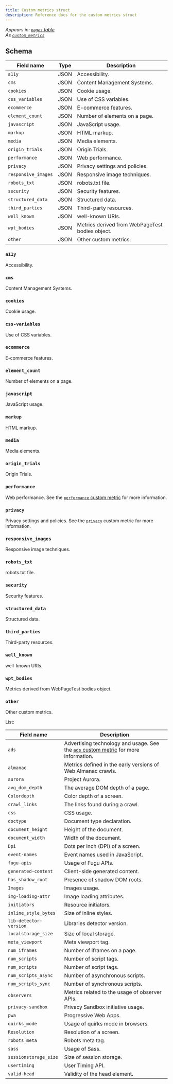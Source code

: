 ```yaml
---
title: Custom metrics struct
description: Reference docs for the custom metrics struct
---
```


_Appears in: [`pages` table](/reference/tables/pages/)_\
_As [`custom_metrics`](/reference/tables/pages/#custom_metrics)_

## Schema

| Field name         | Type    | Description                                     |
|--------------------|---------|-------------------------------------------------|
| `a11y`             | JSON  | Accessibility.                                    |
| `cms`              | JSON  | Content Management Systems.                       |
| `cookies`          | JSON  | Cookie usage.                                     |
| `css_variables`    | JSON  | Use of CSS variables.                             |
| `ecommerce`        | JSON  | E-commerce features.                              |
| `element_count`    | JSON  | Number of elements on a page.                     |
| `javascript`       | JSON  | JavaScript usage.                                 |
| `markup`           | JSON  | HTML markup.                                      |
| `media`            | JSON  | Media elements.                                   |
| `origin_trials`    | JSON  | Origin Trials.                                    |
| `performance`      | JSON  | Web performance.                                  |
| `privacy`          | JSON  | Privacy settings and policies.                    |
| `responsive_images`| JSON  | Responsive image techniques.                      |
| `robots_txt`       | JSON  | robots.txt file.                                  |
| `security`         | JSON  | Security features.                                |
| `structured_data`  | JSON  | Structured data.                                  |
| `third_parties`    | JSON  | Third-party resources.                            |
| `well_known`       | JSON  | well-known URIs.                                  |
| `wpt_bodies`       | JSON  | Metrics derived from WebPageTest bodies object.   |
| `other`            | JSON  | Other custom metrics.                             |

### `a11y`

Accessibility.

### `cms`

Content Management Systems.

### `cookies`

Cookie usage.

### `css-variables`

Use of CSS variables.


### `ecommerce`

E-commerce features.

### `element_count`

Number of elements on a page.

### `javascript`

JavaScript usage.

### `markup`

HTML markup.

### `media`

Media elements.

### `origin_trials`

Origin Trials.

### `performance`

Web performance. See the [`performance` custom metric](/reference/custom-metrics/performance/) for more information.

### `privacy`

Privacy settings and policies. See the [`privacy`](/reference/custom-metrics/privacy/) custom metric for more information.

### `responsive_images`

Responsive image techniques.

### `robots_txt`

robots.txt file.

### `security`

Security features.

### `structured_data`

Structured data.

### `third_parties`

Third-party resources.

### `well_known`

well-known URIs.

### `wpt_bodies`

Metrics derived from WebPageTest bodies object.

### `other`

Other custom metrics.

List:

| Field name         | Description                                       |
|--------------------|---------------------------------------------------|
| `ads`              | Advertising technology and usage. See the [`ads` custom metric](/reference/custom-metrics/ads/) for more information.                |
| `almanac`          | Metrics defined in the early versions of Web Almanac crawls. |
| `aurora`           | Project Aurora.                                   |
| `avg_dom_depth`    | The average DOM depth of a page.                  |
| `Colordepth`       | Color depth of a screen.                          |
| `crawl_links`      | The links found during a crawl.                   |
| `css`              | CSS usage.                                        |
| `doctype`          | Document type declaration.                        |
| `document_height`  | Height of the document.                           |
| `document_width`   | Width of the document.                            |
| `Dpi`              | Dots per inch (DPI) of a screen.                  |
| `event-names`      | Event names used in JavaScript.                   |
| `fugu-apis`        | Usage of Fugu APIs.                               |
| `generated-content`| Client-side generated content.                    |
| `has_shadow_root`  | Presence of shadow DOM roots.                     |
| `Images`           | Images usage.                                     |
| `img-loading-attr` | Image loading attributes.                         |
| `initiators`           | Resource initiators.                              |
| `inline_style_bytes`   |  Size of inline styles.                            |
| `lib-detector-version` | Libraries detector version.                       |
| `localstorage_size`|  Size of local storage.                            |
| `meta_viewport`    |  Meta viewport tag.                                |
| `num_iframes`      |  Number of iframes on a page.                      |
| `num_scripts`      |  Number of script tags.                            |
| `num_scripts`      |  Number of script tags.                            |
| `num_scripts_async`|  Number of asynchronous scripts.                   |
| `num_scripts_sync` |  Number of synchronous scripts.                    |
| `observers`        |  Metrics related to the usage of observer APIs.    |
| `privacy-sandbox`  |  Privacy Sandbox initiative usage.                 |
| `pwa`              |  Progressive Web Apps.                             |
| `quirks_mode`      |  Usage of quirks mode in browsers.                 |
| `Resolution`       |  Resolution of a screen.                           |
| `robots_meta`          |  Robots meta tag.                                  |
| `sass`                 |  Usage of Sass.                                    |
| `sessionstorage_size`  |  Size of session storage.                          |
| `usertiming`           |  User Timing API.                                  |
| `valid-head`           |  Validity of the head element.                     |
